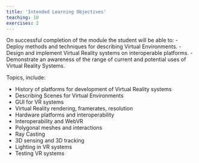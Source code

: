 ```yaml
---
title: 'Intended Learning Objectives'
teaching: 10
exercises: 2
---
```


On successful completion of the module the student will be able to:
- Deploy methods and techniques for describing Virtual Environments.
- Design and implement Virtual Reality systems on interoperable platforms.
- Demonstrate an awareness of the range of current and potential uses of Virtual Reality Systems.

Topics, include:

- History of platforms for development of Virtual Reality systems
- Describing Scenes for Virtual Environments
- GUI for VR systems
- Virtual Reality rendering, framerates, resolution
- Hardware platforms and interoperability
- Interoperability and WebVR
- Polygonal meshes and interactions
- Ray Casting
- 3D sensing and 3D tracking
- Lighting in VR systems
- Testing VR systems

